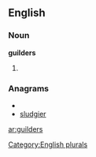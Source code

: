 ==English==

===Noun===
'''guilders'''

# {{plural of|[[guilder]]}}

===Anagrams===
* {{alphagram|degilrsu}}
* [[sludgier#English|sludgier]]

[[Category:English plurals]]

[[ar:guilders]]